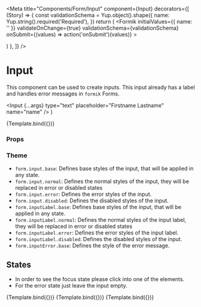 
<Meta
  title="Components/Form/Input"
  component={Input}
  decorators={[
    (Story) => {
      const validationSchema = Yup.object().shape({
        name: Yup.string().required('Required'),
      })
      return (
        <Formik
          initialValues={{ name: '' }}
          validateOnChange={true}
          validationSchema={validationSchema}
          onSubmit={(values) => action('onSubmit')(values)}
        >
          <Form>
            <SectionContent>
              <Story />
            </SectionContent>
          </Form>
        </Formik>
      )
    },
  ]}
/>

# Input

This component can be used to create inputs. This input already has a label and handles error messages in `formik` Forms.

  <Input {...args} type="text" placeholder="Firstname Lastname" name="name" />
)

<Canvas>
  <Story
    name="Default"
    args={{
      label: 'Name',
    }}
  >
    {Template.bind({})}
  </Story>
</Canvas>

### Props

<ArgsTable story="Default" />

### Theme

- `form.input.base`: Defines base styles of the input, that will be applied in any state.
- `form.input.normal`: Defines the normal styles of the input, they will be replaced in error or disabled states
- `form.input.error`: Defines the error styles of the input.
- `form.input.disabled`: Defines the disabled styles of the input.
- `form.inputLabel.base`: Defines base styles of the input, that will be applied in any state.
- `form.inputLabel.normal`: Defines the normal styles of the input label, they will be replaced in error or disabled states
- `form.inputLabel.error`: Defines the error styles of the input label.
- `form.inputLabel.disabled`: Defines the disabled styles of the input.
- `form.inputError.base`: Defines the style of the error message.

## States

- In order to see the focus state please click into one of the elements.
- For the error state just leave the input empty.

<Canvas>
  <Story
    name="Placeholder"
    args={{
      label: 'Name (Placeholder)',
      value: '',
    }}
  >
    {Template.bind({})}
  </Story>
  <Story
    name="Filled"
    args={{
      label: 'Name (Filled)',
      value: 'John Doe',
    }}
  >
    {Template.bind({})}
  </Story>
  <Story
    name="Disabled"
    args={{
      label: 'Name (Disabled)',
      value: '',
      disabled: true,
    }}
  >
    {Template.bind({})}
  </Story>
</Canvas>

